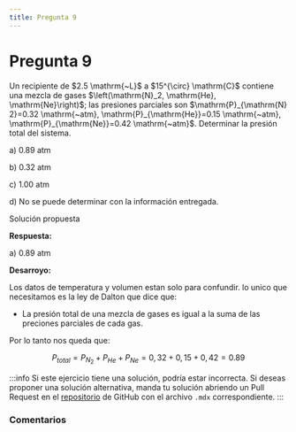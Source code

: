```yaml
---
title: Pregunta 9
---
```



# Pregunta 9

<div className="exercise">
Un recipiente de $2.5 \mathrm{~L}$ a $15^{\circ} \mathrm{C}$ contiene una mezcla de gases $\left(\mathrm{N}_2, \mathrm{He}, \mathrm{Ne}\right)$; las presiones parciales son $\mathrm{P}_{\mathrm{N} 2}=0.32 \mathrm{~atm}, \mathrm{P}_{\mathrm{He}}=0.15 \mathrm{~atm}, \mathrm{P}_{\mathrm{Ne}}=0.42 \mathrm{~atm}$. Determinar la presión total del sistema.

a) $0.89 \mathrm{~atm}$

b) $0.32 \mathrm{~atm}$

c) $1.00 \mathrm{~atm}$

d) No se puede determinar con la información entregada.
</div>

<MDXDetails>
<summary>Solución propuesta</summary>

<div className="exercise">

**Respuesta:**

a) $0.89 \mathrm{~atm}$

**Desarroyo:**

Los datos de temperatura y volumen estan solo para confundir. lo unico que necesitamos es la ley de Dalton que dice que:

- La presión total de una mezcla de gases es igual a la suma de las preciones parciales de cada gas.

Por lo tanto nos queda que:

$$
P_{total} = P_{N_2} + P_{He} + P_{Ne} = 0,32 + 0,15 + 0,42 = 0.89
$$
</div>

:::info
Si este ejercicio tiene una solución, podría estar incorrecta. Si deseas proponer una solución alternativa, manda tu solución abriendo
un Pull Request en el [repositorio](https://github.com/crow-rojas/apuntes-fundamentals/pulls) de GitHub con el archivo
`.mdx` correspondiente.
:::

</MDXDetails>

### Comentarios

<Disqus
  url="https://crow-rojas.github.io/apuntes-fundamentals/docs/science/chemistry/exercises/2017-2/p09"
  identifier="docs/science/chemistry/exercises/2017-2/p09"
  title="2017-2 Quimica - Pregunta 09"
/>
